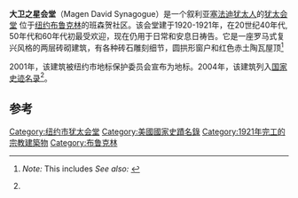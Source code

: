 {{Infobox NRHP
  | name = 大卫之星会堂
  | image = Magen David Brooklyn.JPG
  | location= [[纽约|纽约]][[布鲁克林|布鲁克林]]67街2017号
  | coordinates = {{coord|40|36|54|N|73|59|12|W|display=inline,title}}
| locmapin = New York#USA
  | built = {{Start date|1920}}-1921
  | architect = Courland, Maurice
  | architecture = 19世纪末20世纪初复兴、罗马式
  | added = 2004年4月15日 
  | refnum = 04000293<ref name="nris">{{NRISref|version=2010a}}</ref>
}}
'''大卫之星会堂'''（Magen David Synagogue）是一个叙利亚[[塞法迪犹太人|塞法迪犹太人]]的[[犹太会堂|犹太会堂]] 位于[[纽约|纽约]][[布鲁克林|布鲁克林]]的班森贺社区。该会堂建于1920-1921年，在20世纪40年代, 50年代和60年代初最受欢迎，现在仍用于日常和安息日祷告。它是一座罗马式复兴风格的两层砖砌建筑，有各种砖石雕刻细节，圆拱形窗户和红色赤土陶瓦屋顶<ref name="NysNrhpNom">{{cite web| url = https://cris.parks.ny.gov/| title = Cultural Resource Information System (CRIS)| publisher = New York State Office of Parks, Recreation and Historic Preservation| format = Searchable database| accessdate = 2015-12-01| archive-date = 2019-04-04| archive-url = http://webarchive.loc.gov/all/20190404141934/https://cris.parks.ny.gov/| dead-url = yes}} ''Note:'' This includes {{cite web | url = https://cris.parks.ny.gov/Uploads/ViewDoc.aspx?mode=A&id=23612&q=false | title = National Register of Historic Places Registration Form: Magen David Synagogue | accessdate = 2015-12-01 | author = Kathy Howe | format = PDF | date = 2003年9月 | archive-date = 2019-02-04 | archive-url = https://web.archive.org/web/20190204014650/https://cris.parks.ny.gov/Uploads/ViewDoc.aspx?mode=A&id=23612&q=false | dead-url = no }} ''See also:'' {{cite web |url=https://cris.parks.ny.gov/Uploads/ViewDoc.aspx?mode=A&id=23614&q=false |title=Accompanying photos |access-date=2017-01-23 |archive-date=2019-02-04 |archive-url=https://web.archive.org/web/20190204014527/https://cris.parks.ny.gov/Uploads/ViewDoc.aspx?mode=A&id=23614&q=false |dead-url=no }}</ref>{{rp|3, 11}}

2001年，该建筑被纽约市地标保护委员会宣布为地标。2004年，该建筑列入[[国家史迹名录|国家史迹名录]]<ref name="nris"/>。

==参考==
{{reflist}}
[[Category:纽约市犹太会堂|Category:纽约市犹太会堂]]
[[Category:美國國家史蹟名錄|Category:美國國家史蹟名錄]]
[[Category:1921年完工的宗教建築物|Category:1921年完工的宗教建築物]]
[[Category:布鲁克林|Category:布鲁克林]]